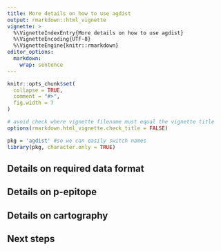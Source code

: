 ```yaml
---
title: More details on how to use agdist 
output: rmarkdown::html_vignette
vignette: >
  %\VignetteIndexEntry{More details on how to use agdist}
  %\VignetteEncoding{UTF-8}
  %\VignetteEngine{knitr::rmarkdown}
editor_options: 
  markdown: 
    wrap: sentence
---
```


```r
knitr::opts_chunk$set(
  collapse = TRUE,
  comment = "#>",
  fig.width = 7
)

# avoid check where vignette filename must equal the vignette title
options(rmarkdown.html_vignette.check_title = FALSE)
```

```r
pkg = 'agdist' #so we can easily switch names
library(pkg, character.only = TRUE)
```


## Details on required data format


## Details on p-epitope


## Details on cartography


## Next steps


